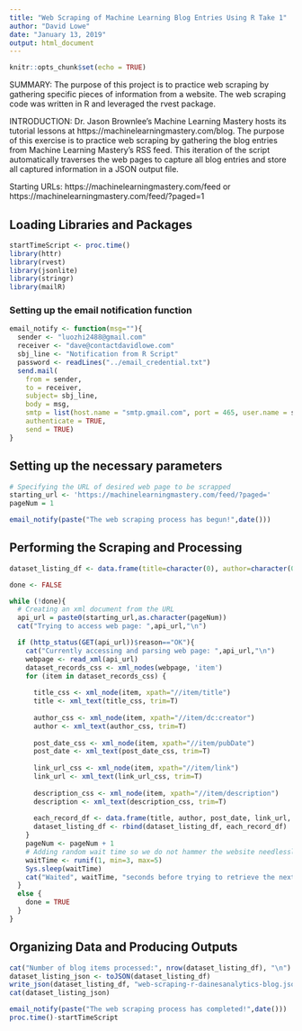 ```yaml
---
title: "Web Scraping of Machine Learning Blog Entries Using R Take 1"
author: "David Lowe"
date: "January 13, 2019"
output: html_document
---
```


```r
knitr::opts_chunk$set(echo = TRUE)
```

SUMMARY: The purpose of this project is to practice web scraping by gathering specific pieces of information from a website. The web scraping code was written in R and leveraged the rvest package.

INTRODUCTION: Dr. Jason Brownlee's Machine Learning Mastery hosts its tutorial lessons at https://machinelearningmastery.com/blog. The purpose of this exercise is to practice web scraping by gathering the blog entries from Machine Learning Mastery's RSS feed. This iteration of the script automatically traverses the web pages to capture all blog entries and store all captured information in a JSON output file.

Starting URLs: https://machinelearningmastery.com/feed or https://machinelearningmastery.com/feed/?paged=1

## Loading Libraries and Packages

```r
startTimeScript <- proc.time()
library(httr)
library(rvest)
library(jsonlite)
library(stringr)
library(mailR)
```

### Setting up the email notification function

```r
email_notify <- function(msg=""){
  sender <- "luozhi2488@gmail.com"
  receiver <- "dave@contactdavidlowe.com"
  sbj_line <- "Notification from R Script"
  password <- readLines("../email_credential.txt")
  send.mail(
    from = sender,
    to = receiver,
    subject= sbj_line,
    body = msg,
    smtp = list(host.name = "smtp.gmail.com", port = 465, user.name = sender, passwd = password, ssl = TRUE),
    authenticate = TRUE,
    send = TRUE)
}
```

## Setting up the necessary parameters

```r
# Specifying the URL of desired web page to be scrapped
starting_url <- 'https://machinelearningmastery.com/feed/?paged='
pageNum = 1
```

```r
email_notify(paste("The web scraping process has begun!",date()))
```

## Performing the Scraping and Processing

```r
dataset_listing_df <- data.frame(title=character(0), author=character(0), post_date=character(0), link_url=character(0), description=character(0))

done <- FALSE

while (!done){
  # Creating an xml document from the URL
  api_url = paste0(starting_url,as.character(pageNum))
  cat("Trying to access web page: ",api_url,"\n")

  if (http_status(GET(api_url))$reason=="OK"){
    cat("Currently accessing and parsing web page: ",api_url,"\n")
    webpage <- read_xml(api_url)
    dataset_records_css <- xml_nodes(webpage, 'item')
    for (item in dataset_records_css) {
    
      title_css <- xml_node(item, xpath="//item/title")
      title <- xml_text(title_css, trim=T)
  
      author_css <- xml_node(item, xpath="//item/dc:creator")
      author <- xml_text(author_css, trim=T)
    
      post_date_css <- xml_node(item, xpath="//item/pubDate")
      post_date <- xml_text(post_date_css, trim=T)
    
      link_url_css <- xml_node(item, xpath="//item/link")
      link_url <- xml_text(link_url_css, trim=T)
  
      description_css <- xml_node(item, xpath="//item/description")
      description <- xml_text(description_css, trim=T)
  
      each_record_df <- data.frame(title, author, post_date, link_url, description)
      dataset_listing_df <- rbind(dataset_listing_df, each_record_df)
    }
    pageNum <- pageNum + 1
    # Adding random wait time so we do not hammer the website needlessly
    waitTime <- runif(1, min=3, max=5)
    Sys.sleep(waitTime)
    cat("Waited", waitTime, "seconds before trying to retrieve the next URL\n")
  }
  else {
    done = TRUE
  }
}
```

## Organizing Data and Producing Outputs

```r
cat("Number of blog items processed:", nrow(dataset_listing_df), "\n")
dataset_listing_json <- toJSON(dataset_listing_df)
write_json(dataset_listing_df, "web-scraping-r-dainesanalytics-blog.json")
cat(dataset_listing_json)
```

```r
email_notify(paste("The web scraping process has completed!",date()))
proc.time()-startTimeScript
```
